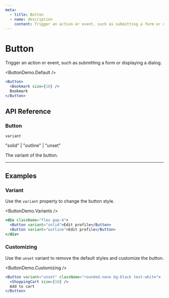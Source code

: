 ```yaml
---
meta:
  - title: Button
  - name: description
    content: Trigger an action or event, such as submitting a form or displaying a dialog.
---
```


# Button

Trigger an action or event, such as submitting a form or displaying a dialog.

<ButtonDemo.Default />
```jsx
<Button>
  <Bookmark size={16} />
  Bookmark
</Button>
```

## API Reference

### Button

`variant`

<p className="mt-4 font-mono text-sm">"solid" | "outline" | "unset"</p>
<p className="my-6">The variant of the button.</p>

---

## Examples

### Variant

Use the `variant` property to change the button style.

<ButtonDemo.Variants />
```jsx
<div className="flex gap-4">
  <Button variant="solid">Edit profile</Button>
  <Button variant="outline">Edit profile</Button>
</div>
```

### Customizing

Use the `unset` variant to remove the default styles and customize the button.

<ButtonDemo.Customizing />
```jsx
<Button variant="unset" className="rounded-none bg-black text-white">
  <ShoppingCart size={16} />
  Add to cart
</Button>
```
